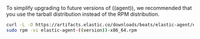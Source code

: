 
<DocCallOut title="Important" color="warning">
To simplify upgrading to future versions of ((agent)), we recommended
that you use the tarball distribution instead of the RPM distribution.
</DocCallOut>

```sh
curl -L -O https://artifacts.elastic.co/downloads/beats/elastic-agent/elastic-agent-((version))-x86_64.rpm
sudo rpm -vi elastic-agent-((version))-x86_64.rpm
```
